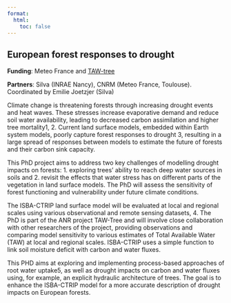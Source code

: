 ```yaml
---
format:
  html:
    toc: false
---
```


## European forest responses to drought

**Funding**: Meteo France and [TAW-tree](taw-tree.qmd)

**Partners**: Silva (INRAE Nancy), CNRM (Meteo France, Toulouse). Coordinated by Emilie Joetzjer (Silva)

<!-- ![](/images/taw-tree.png){fig-align="center" width="100%"} -->

Climate change is threatening forests through increasing drought events and heat waves. These stresses increase evaporative demand and reduce soil water availability, leading to decreased carbon assimilation and higher tree mortality1, 2. Current land surface models, embedded within Earth system models, poorly capture forest responses to drought 3, resulting in a large spread of responses between models to estimate the future of forests and their carbon sink capacity.

This PhD project aims to address two key challenges of modelling drought impacts on forests: 1. exploring trees' ability to reach deep water sources in soils and 2. revisit the effects that water stress has on different parts of the vegetation in land surface models. The PhD will assess the sensitivity of forest functioning and vulnerability under future climate conditions.

The ISBA-CTRIP land surface model will be evaluated at local and regional scales using various observational and remote sensing datasets, 4. The PhD is part of the ANR project TAW-Tree and will involve close collaboration with other researchers of the project, providing observations and comparing model sensitivity to various estimates of Total Available Water (TAW) at local and regional scales. ISBA-CTRIP uses a simple function to link soil moisture deficit with carbon and water fluxes.

This PHD aims at exploring and implementing process-based approaches of root water uptake5, as well as drought impacts on carbon and water fluxes using, for example, an explicit hydraulic architecture of trees. The goal is to enhance the ISBA-CTRIP model for a more accurate description of drought impacts on European forests.
